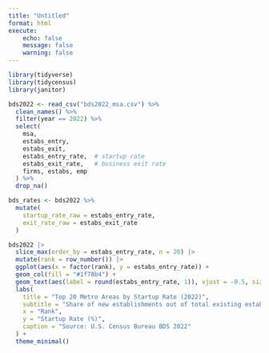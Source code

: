```yaml
---
title: "Untitled"
format: html
execute:
    echo: false
    message: false
    warning: false
---
```

```r
library(tidyverse)
library(tidycensus)
library(janitor)
```

```r
bds2022 <- read_csv("bds2022_msa.csv") %>%
  clean_names() %>%
  filter(year == 2022) %>%
  select(
    msa,
    estabs_entry,        
    estabs_exit,  
    estabs_entry_rate,  # startup rate
    estabs_exit_rate,   # business exit rate
    firms, estabs, emp
  ) %>%
  drop_na()
```

```r
bds_rates <- bds2022 %>%
  mutate(
    startup_rate_raw = estabs_entry_rate,
    exit_rate_raw = estabs_exit_rate
  )
```

```r
bds2022 |>
  slice_max(order_by = estabs_entry_rate, n = 20) |>
  mutate(rank = row_number()) |>
  ggplot(aes(x = factor(rank), y = estabs_entry_rate)) +
  geom_col(fill = "#1f78b4") +
  geom_text(aes(label = round(estabs_entry_rate, 1)), vjust = -0.5, size = 3) +
  labs(
    title = "Top 20 Metro Areas by Startup Rate (2022)",
    subtitle = "Share of new establishments out of total existing establishments",
    x = "Rank",
    y = "Startup Rate (%)",
    caption = "Source: U.S. Census Bureau BDS 2022"
  ) +
  theme_minimal()
```